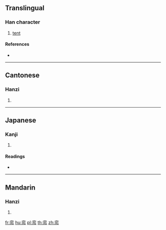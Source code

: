==Translingual==

===Han character===
{{Han char|rn=50|rad=巾|as=06|sn=9|four=00223|canj=YCLB|ids=⿱亦巾}}

# [[tent]]

====References====
* {{Han ref|kx=0330.230|dkj=08873|dj=0636.140|hdz=10738.010|uh=5E1F|ud=24095|bh=ABD4|bd=43988}}

----

==Cantonese==

===Hanzi===
{{yue-hanzi|jyut=[[jik6]]|y=yik6}}

# {{defn|lang=yue|sort=巾06}}

----

==Japanese==

===Kanji===
{{ja-kanji|grade=|rs=巾06}}

# {{defn|lang=ja|sort=巾06}}

====Readings====
* {{ja-readings|on=[[えき]] (eki), [[やく]] (yaku)|kun=[[ひらとばり]] (hiratobari)}}

----

==Mandarin==

===Hanzi===
{{cmn-hanzi|pin=[[yì]] ([[yi4]])|wg=i<sup>4</sup>}}

# {{defn|lang=cmn|sort=巾06}}

[[fr:帟]]
[[hu:帟]]
[[pl:帟]]
[[th:帟]]
[[zh:帟]]